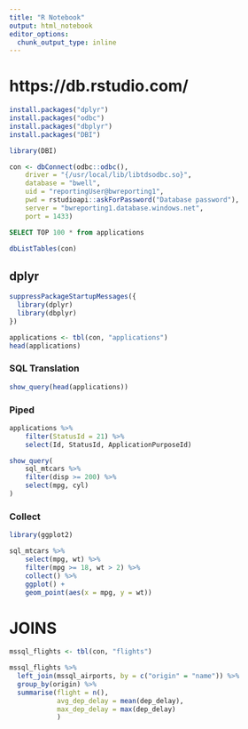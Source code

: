 ```yaml
---
title: "R Notebook"
output: html_notebook
editor_options: 
  chunk_output_type: inline
---
```


# https://db.rstudio.com/

```r
install.packages("dplyr")
install.packages("odbc")
install.packages("dbplyr")
install.packages("DBI")
```

```r
library(DBI)

con <- dbConnect(odbc::odbc(),
    driver = "{/usr/local/lib/libtdsodbc.so}",
    database = "bwell",
    uid = "reportingUser@bwreporting1",
    pwd = rstudioapi::askForPassword("Database password"),
    server = "bwreporting1.database.windows.net",
    port = 1433)
```

```sql
SELECT TOP 100 * from applications
```

```r
dbListTables(con)
```

## dplyr
```r
suppressPackageStartupMessages({
  library(dplyr)
  library(dbplyr)
})
```

```r
applications <- tbl(con, "applications")
head(applications)
```

### SQL Translation
```r
show_query(head(applications))
```

### Piped
```r
applications %>%
    filter(StatusId = 21) %>%
    select(Id, StatusId, ApplicationPurposeId)
```

```r
show_query(
    sql_mtcars %>%
    filter(disp >= 200) %>%
    select(mpg, cyl)
)
```

### Collect
```r
library(ggplot2)

sql_mtcars %>%
    select(mpg, wt) %>%
    filter(mpg >= 18, wt > 2) %>%
    collect() %>%
    ggplot() +
    geom_point(aes(x = mpg, y = wt))
```

# JOINS

```r
mssql_flights <- tbl(con, "flights")
```

```r
mssql_flights %>%
  left_join(mssql_airports, by = c("origin" = "name")) %>%
  group_by(origin) %>%
  summarise(flight = n(),
            avg_dep_delay = mean(dep_delay),
            max_dep_delay = max(dep_delay)
            )
  
```
